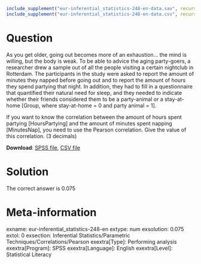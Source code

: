 ```{r, echo = FALSE, results = "hide"}
include_supplement("eur-inferential_statistics-248-en-data.sav", recursive = TRUE)
include_supplement("eur-inferential_statistics-248-en-data.csv", recursive = TRUE)
```
Question
========
As you get older, going out becomes more of an exhaustion… the mind is willing, but the body is weak. To be able to advice the aging party-goers, a researcher drew a sample out of all the people visiting a certain nightclub in Rotterdam. The participants in the study were asked to report the amount of minutes they napped before going out and to report the amount of hours they spend partying that night. In addition, they had to fill in a questionnaire that quantified their natural need for sleep, and they needed to indicate whether their friends considered them to be a party-animal or a stay-at-home [Group, where stay-at-home = 0 and party animal = 1]. 

If you want to know the correlation between the amount of hours spent partying [HoursPartying] and the amount of minutes spent napping [MinutesNap], you need to use the Pearson correlation. Give the value of this correlation. (3 decimals)

**Download**: [SPSS file](eur-inferential_statistics-248-en-data.sav), [CSV file](eur-inferential_statistics-248-en-data.csv)


Solution
========
The correct answer is 0.075


Meta-information
================
exname: eur-inferential_statistics-248-en
extype: num
exsolution: 0.075
extol: 0
exsection: Inferential Statistics/Parametric Techniques/Correlations/Pearson
exextra[Type]: Performing analysis
exextra[Program]: SPSS
exextra[Language]: English
exextra[Level]: Statistical Literacy